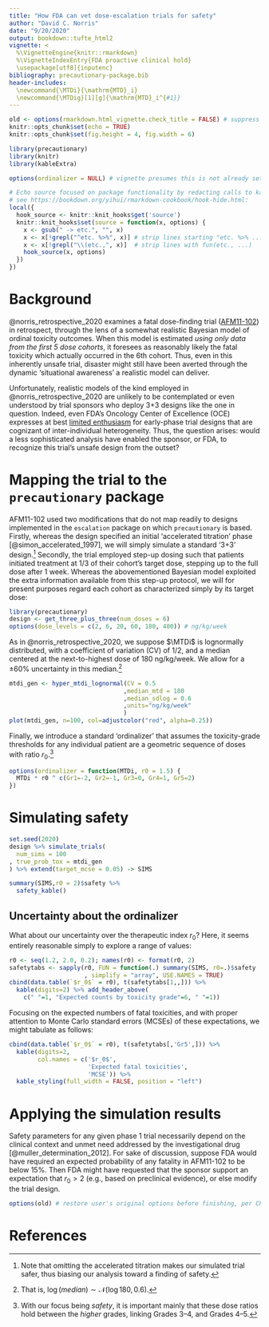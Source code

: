 ```yaml
---
title: "How FDA can vet dose-escalation trials for safety"
author: "David C. Norris"
date: "9/20/2020"
output: bookdown::tufte_html2
vignette: <
  %\VignetteEngine{knitr::rmarkdown}
  %\VignetteIndexEntry{FDA proactive clinical hold}
  \usepackage[utf8]{inputenc}
bibliography: precautionary-package.bib
header-includes:
  \newcommand{\MTDi}{\mathrm{MTD}_i}
  \newcommand{\MTDig}[1][g]{\mathrm{MTD}_i^{#1}}
---
```


```r
old <- options(rmarkdown.html_vignette.check_title = FALSE) # suppress un-needed warning
knitr::opts_chunk$set(echo = TRUE)
knitr::opts_chunk$set(fig.height = 4, fig.width = 6)

library(precautionary)
library(knitr)
library(kableExtra)

options(ordinalizer = NULL) # vignette presumes this is not already set

# Echo source focused on package functionality by redacting calls to kable()
# see https://bookdown.org/yihui/rmarkdown-cookbook/hook-hide.html:
local({
  hook_source <- knitr::knit_hooks$get('source')
  knitr::knit_hooks$set(source = function(x, options) {
    x <- gsub(" -> etc.", "", x)
    x <- x[!grepl("^etc. %>%", x)] # strip lines starting "etc. %>% ..."
    x <- x[!grepl("\\(etc.,", x)]  # strip lines with fun(etc., ...)
    hook_source(x, options)
  })
})
```

# Background

@norris_retrospective_2020 examines a fatal dose-finding trial ([AFM11-102](https://clinicaltrials.gov/ct2/show/NCT02848911)) in retrospect, through the lens of a somewhat realistic Bayesian model of ordinal toxicity outcomes. When this model is estimated *using only data from the first 5 dose cohorts*, it foresees as reasonably likely the fatal toxicity which actually occurred in the 6th cohort. Thus, even in this inherently unsafe trial, disaster might still have been averted through the dynamic 'situational awareness' a realistic model can deliver.

Unfortunately, realistic models of the kind employed in @norris_retrospective_2020 are unlikely to be contemplated or even understood by trial sponsors who deploy 3+3 designs like the one in question. Indeed, even FDA's Oncology Center of Excellence (OCE) expresses at best [limited enthusiasm](https://precisionmethods.guru/2020/04/21/fda-oce-response-on-dose-individualization/) for early-phase trial designs that are cognizant of inter-individual heterogeneity. Thus, the question arises: would a less sophisticated analysis have enabled the sponsor, or FDA, to recognize this trial's unsafe design from the outset?

# Mapping the trial to the `precautionary` package

AFM11-102 used two modifications that do not map readily to designs implemented in the `escalation` package on which `precautionary` is based. Firstly, whereas the design specified an initial 'accelerated titration' phase [@simon_accelerated_1997], we will simply simulate a standard '3+3' design.^[Note that omitting the accelerated titration makes our simulated trial safer, thus biasing our analysis toward a finding of safety.] Secondly, the trial employed step-up dosing such that patients initiated treatment at 1/3 of their cohort's target dose, stepping up to the full dose after 1 week. Whereas the abovementioned Bayesian model exploited the extra information available from this step-up protocol, we will for present purposes regard each cohort as characterized simply by its target dose:

```r
library(precautionary)
design <- get_three_plus_three(num_doses = 6)
options(dose_levels = c(2, 6, 20, 60, 180, 400)) # ng/kg/week
```

As in @norris_retrospective_2020, we suppose $\MTDi$ is lognormally distributed, with a coefficient of variation (CV) of 1/2, and a median centered at the next-to-highest dose of 180 ng/kg/week. We allow for a ±60% uncertainty in this median.^[That is, $\log(median) \sim \mathscr{N}(\log 180, 0.6)$.]

```r
mtdi_gen <- hyper_mtdi_lognormal(CV = 0.5
                                ,median_mtd = 180
                                ,median_sdlog = 0.6
                                ,units="ng/kg/week"
                                )
plot(mtdi_gen, n=100, col=adjustcolor("red", alpha=0.25))
```

Finally, we introduce a standard 'ordinalizer' that assumes the toxicity-grade thresholds for any individual patient are a geometric sequence of doses with ratio $r_0$.^[With our focus being *safety*, it is important mainly that these dose ratios hold between the *higher* grades, linking Grades 3--4, and Grades 4--5.]

```r
options(ordinalizer = function(MTDi, r0 = 1.5) {
  MTDi * r0 ^ c(Gr1=-2, Gr2=-1, Gr3=0, Gr4=1, Gr5=2)
})
```

# Simulating safety

```r
set.seed(2020)
design %>% simulate_trials(
  num_sims = 100
, true_prob_tox = mtdi_gen
) %>% extend(target_mcse = 0.05) -> SIMS
```

```r
summary(SIMS,r0 = 2)$safety %>%
  safety_kable() 
```

## Uncertainty about the ordinalizer

What about our uncertainty over the therapeutic index $r_0$? Here, it seems entirely reasonable simply to explore a range of values:

```r
r0 <- seq(1.2, 2.0, 0.2); names(r0) <- format(r0, 2)
safetytabs <- sapply(r0, FUN = function(.) summary(SIMS, r0=.)$safety
                     , simplify = "array", USE.NAMES = TRUE)
cbind(data.table(`$r_0$` = r0), t(safetytabs[1,,])) %>%
  kable(digits=2) %>% add_header_above(
    c(" "=1, "Expected counts by toxicity grade"=6, " "=1))
```

Focusing on the expected numbers of fatal toxicities, and with proper attention to Monte Carlo standard errors (MCSEs) of these expectations, we might tabulate as follows:

```r
cbind(data.table(`$r_0$` = r0), t(safetytabs[,'Gr5',])) %>%
  kable(digits=2,
        col.names = c('$r_0$',
                      'Expected fatal toxicities',
                      'MCSE')) %>%
  kable_styling(full_width = FALSE, position = "left")
```

# Applying the simulation results

Safety parameters for any given phase 1 trial necessarily depend on the clinical context and unmet need addressed by the investigational drug [@muller_determination_2012]. For sake of discussion, suppose FDA would have required an expected probability of any fatality in AFM11-102 to be below 15%. Then FDA might have requested that the sponsor support an expectation that $r_0 > 2$ (e.g., based on preclinical evidence), or else modify the trial design.

```r
options(old) # restore user's original options before finishing, per CRAN
```

# References
